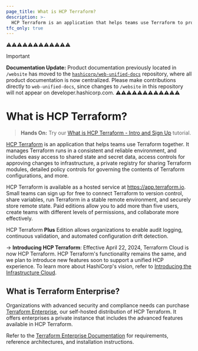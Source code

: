```yaml
---
page_title: What is HCP Terraform?
description: >-
  HCP Terraform is an application that helps teams use Terraform to provision infrastructure. Learn how HCP Terraform can help you collaborate, manage remote state, and automate workflows.
tfc_only: true
---
```


⚠️⚠️⚠️⚠️⚠️⚠️⚠️⚠️⚠️⚠️⚠️⚠️
> [!IMPORTANT]  
> **Documentation Update:** Product documentation previously located in `/website` has moved to the [`hashicorp/web-unified-docs`](https://github.com/hashicorp/web-unified-docs) repository, where all product documentation is now centralized. Please make contributions directly to `web-unified-docs`, since changes to `/website` in this repository will not appear on developer.hashicorp.com.
⚠️⚠️⚠️⚠️⚠️⚠️⚠️⚠️⚠️⚠️⚠️⚠️

# What is HCP Terraform?

> **Hands On:** Try our [What is HCP Terraform - Intro and Sign Up](/terraform/tutorials/cloud-get-started/cloud-sign-up) tutorial.

[HCP Terraform](https://cloud.hashicorp.com/products/terraform) is an application that helps teams use Terraform together. It manages Terraform runs in a consistent and reliable environment, and includes easy access to shared state and secret data, access controls for approving changes to infrastructure, a private registry for sharing Terraform modules, detailed policy controls for governing the contents of Terraform configurations, and more.

HCP Terraform is available as a hosted service at <https://app.terraform.io>. Small teams can sign up for free to connect Terraform to version control, share variables, run Terraform in a stable remote environment, and securely store remote state. Paid editions allow you to add more than five users, create teams with different levels of permissions, and collaborate more effectively.

HCP Terraform **Plus** Edition allows organizations to enable audit logging, continuous validation, and automated configuration drift detection.

-> **Introducing HCP Terraform**: Effective April 22, 2024, Terraform Cloud is now HCP Terraform. HCP Terraform's functionality remains the same, and we plan to introduce new features soon to support a unified HCP experience. To learn more about HashiCorp's vision, refer to [Introducing the Infrastructure Cloud](https://www.hashicorp.com/blog/introducing-the-infrastructure-cloud).

## What is Terraform Enterprise?

Organizations with advanced security and compliance needs can purchase [Terraform Enterprise](/terraform/enterprise), our self-hosted distribution of HCP Terraform. It offers enterprises a private instance that includes the advanced features available in HCP Terraform.

Refer to the [Terraform Enterprise Documentation](/terraform/enterprise) for requirements, reference architectures, and installation instructions.


